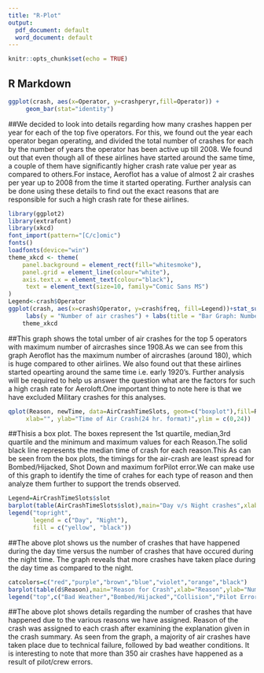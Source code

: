 ---
title: "R-Plot"
output:
  pdf_document: default
  word_document: default
---

```{r setup, include=FALSE}
knitr::opts_chunk$set(echo = TRUE)
```

## R Markdown

```{r crash}

ggplot(crash, aes(x=Operator, y=crashperyr,fill=Operator)) + 
     geom_bar(stat="identity") 

```
##We decided to look into details regarding how many crashes happen per year for each of the top five operators. For this, we found out the year each operator began operating, and divided the total number of crashes for each by the number of years the operator has been active up till 2008. We found out that even though all of these airlines have started around the same time, a couple of them have significantly higher crash rate value per year as compared to others.For instace, Aeroflot has a value of almost 2 air crashes per year up to 2008 from the time it started operating. Further analysis can be done using these details to find out the exact reasons that are responsible for such a high crash rate for these airlines. 
	 
```{r crash1}
library(ggplot2)
library(extrafont)
library(xkcd)
font_import(pattern="[C/c]omic")
fonts()
loadfonts(device="win")
theme_xkcd <- theme(
    panel.background = element_rect(fill="whitesmoke"),
    panel.grid = element_line(colour="white"),
    axis.text.x = element_text(colour="black"),
     text = element_text(size=10, family="Comic Sans MS")
)
Legend<-crash$Operator
ggplot(crash, aes(x=crash$Operator, y=crash$freq, fill=Legend))+stat_summary(geom="bar") +
     labs(y = "Number of air crashes") + labs(title = "Bar Graph: Number of air crashes since 1908 for top 5 operators with maximum number of crashes") +scale_x_discrete("Operators", waiver(), NULL)+
    theme_xkcd

```
##This graph shows the total umber of air crashes for the top 5 operators with maximum number of aircrashes since 1908.As we can see from this graph Aeroflot has the maximum number of aircrashes (around 180), which is huge compared to other airlines. We also found out that these airlines started opearting around the same time i.e. early 1920's. Further analysis will be required to help us answer the question what are the factors for such a high crash rate for Aeroloft.One important thing to note here is that we have excluded Military crashes for this analyses. 

```{r AirCrashTimeSlots}
qplot(Reason, newTime, data=AirCrashTimeSlots, geom=c("boxplot"),fill=Reason, main="Times of Air crash by Reason",
     xlab="", ylab="Time of Air Crash(24 hr. format)",ylim = c(0,24))

```
##Thisis a box plot. The boxes represent the 1st quartile, median,3rd quartile and the minimum and maximum values for each Reason.The solid black line represents the median time of crash for each reason.This As can be seen from the box plots, the timings for the air-crash are least spread for Bombed/Hijacked, Shot Down and maximum forPilot error.We can make use of this graph to identify the time of crahes for each type of reason and then analyze them further to support the trends observed.

```{r AirCrashTimeSlots1}
Legend=AirCrashTimeSlots$slot
barplot(table(AirCrashTimeSlots$slot),main="Day v/s Night crashes",xlab="Time of the day",ylab="Number of Crashes",col=c("yellow","black"),ylim = c(0,2000))
legend("topright", 
       legend = c("Day", "Night"), 
       fill = c("yellow", "black"))
```
##The above plot shows us the number of crashes that have happened during the day time versus the number of crashes that have occured during the night time. The graph reveals that more crashes have taken place during the day time as compared to the night.

```{r d}
catcolors=c("red","purple","brown","blue","violet","orange","black")
barplot(table(d$Reason),main="Reason for Crash",xlab="Reason",ylab="Number of Crashes",col=catcolors,ylim = c(0,2100))
legend("top",c("Bad Weather","Bombed/Hijacked","Collision","Pilot Error","Shot Down","Technical Failure","Unknown"),lwd=8,col=catcolors)
```
##The above plot shows details regarding the number of crashes that have happened due to the various reasons we have assigned. Reason of the crash was assigned to each crash after examining the explanation given in the crash summary. As seen from the graph, a majority of air crashes have taken place due to technical failure, followed by bad weather conditions. It is interesting to note that more than 350 air crashes have happened as a result of pilot/crew errors.



